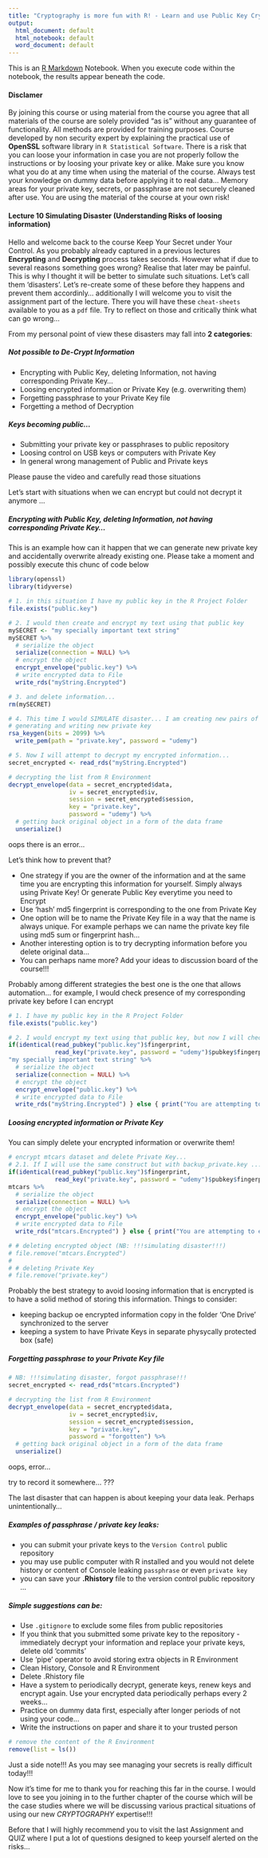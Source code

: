 ```yaml
---
title: "Cryptography is more fun with R! - Learn and use Public Key Cryptography with R Statistical Software"
output:
  html_document: default
  html_notebook: default
  word_document: default
---
```


This is an [R Markdown](http://rmarkdown.rstudio.com) Notebook. When you execute code within the notebook, the results appear beneath the code. 

#### Disclamer

By joining this course or using material from the course you agree that all materials of the course are solely provided "as is" without any guarantee of functionality. All methods are provided for training purposes. Course developed by non security expert by explaining the practical use of **OpenSSL** software library in `R Statistical Software`. There is a risk that you can loose your information in case you are not properly follow the instructions or by loosing your private key or alike. Make sure you know what you do at any time when using the material of the course. Always test your knowledge on dummy data before applying it to real data... Memory areas for your private key, secrets, or passphrase are not securely cleaned after use. You are using the material of the course at your own risk!

#### Lecture 10 Simulating Disaster (Understanding Risks of loosing information)

Hello and welcome back to the course Keep Your Secret under Your Control. As you probably already captured in a previous lectures **Encrypting** and **Decrypting** process takes seconds. However what if due to several reasons something goes wrong? Realise that later may be painful. This is why I thought it will be better to simulate such situations. Let's call them 'disasters'. Let's re-create some of these before they happens and prevent them accordinly... additionally I will welcome you to visit the assignment part of the lecture. There you will have these `cheat-sheets` available to you as a `pdf` file. Try to reflect on those and critically think what can go wrong...

From my personal point of view these disasters may fall into **2 categories**: 

##### Not possible to De-Crypt Information

* Encrypting with Public Key, deleting Information, not having corresponding Private Key...
* Loosing encrypted information or Private Key (e.g. overwriting them)
* Forgetting passphrase to your Private Key file
* Forgetting a method of Decryption

##### Keys becoming public...

* Submitting your private key or passphrases to public repository
* Loosing control on USB keys or computers with Private Key
* In general wrong management of Public and Private keys

Please pause the video and carefully read those situations

Let's start with situations when we can encrypt but could not decrypt it anymore ...

##### Encrypting with Public Key, deleting Information, not having corresponding Private Key...

This is an example how can it happen that we can generate new private key and accidentally overwrite already existing one. Please take a moment and possibly execute this chunc of code below

```r
library(openssl)
library(tidyverse)

# 1. in this situation I have my public key in the R Project Folder
file.exists("public.key")

# 2. I would then create and encrypt my text using that public key
mySECRET <- "my specially important text string"
mySECRET %>% 
  # serialize the object
  serialize(connection = NULL) %>% 
  # encrypt the object
  encrypt_envelope("public.key") %>% 
  # write encrypted data to File
  write_rds("myString.Encrypted")

# 3. and delete information...
rm(mySECRET)

# 4. This time I would SIMULATE disaster... I am creating new pairs of keys...
# generating and writing new private key
rsa_keygen(bits = 2099) %>% 
  write_pem(path = "private.key", password = "udemy")

# 5. Now I will attempt to decrypt my encrypted information...
secret_encrypted <- read_rds("myString.Encrypted")

# decrypting the list from R Environment
decrypt_envelope(data = secret_encrypted$data,
                 iv = secret_encrypted$iv,
                 session = secret_encrypted$session,
                 key = "private.key",
                 password = "udemy") %>% 
  # getting back original object in a form of the data frame
  unserialize() 
```

oops there is an error...

Let's think how to prevent that?

* One strategy if you are the owner of the information and at the same time you are encrypting this information for yourself. Simply always using Private Key! Or generate Public Key everytime you need to Encrypt
* Use 'hash' md5 fingerprint is corresponding to the one from Private Key
* One option will be to name the Private Key file in a way that the name is always unique. For example perhaps we can name the private key file using md5 sum or fingerprint hash...
* Another interesting option is to try decrypting information before you delete original data...
* You can perhaps name more? Add your ideas to discussion board of the course!!!

Probably among different strategies the best one is the one that allows automation... for example, I would check presence of my corresponding private key before I can encrypt

```r
# 1. I have my public key in the R Project Folder
file.exists("public.key")

# 2. I would encrypt my text using that public key, but now I will check if I have corresponding Private Key!!!
if(identical(read_pubkey("public.key")$fingerprint,
             read_key("private.key", password = "udemy")$pubkey$fingerprint)) {
"my specially important text string" %>% 
  # serialize the object
  serialize(connection = NULL) %>% 
  # encrypt the object
  encrypt_envelope("public.key") %>% 
  # write encrypted data to File
  write_rds("myString.Encrypted") } else { print("You are attempting to encrypt without having proper copy of Private Key")}

```

##### Loosing encrypted information or Private Key

You can simply delete your encrypted information or overwrite them!

```r
# encrypt mtcars dataset and delete Private Key...
# 2.1. If I will use the same construct but with backup_private.key ...
if(identical(read_pubkey("public.key")$fingerprint,
             read_key("private.key", password = "udemy")$pubkey$fingerprint)) {
mtcars %>% 
  # serialize the object
  serialize(connection = NULL) %>% 
  # encrypt the object
  encrypt_envelope("public.key") %>% 
  # write encrypted data to File
  write_rds("mtcars.Encrypted") } else { print("You are attempting to encrypt without having proper copy of Private Key")}

# # deleting encrypted object (NB: !!!simulating disaster!!!)
# file.remove("mtcars.Encrypted")
# 
# # deleting Private Key
# file.remove("private.key")
```


Probably the best strategy to avoid loosing information that is encrypted is to have a solid method of storing this information. Things to consider:

* keeping backup oe encrypted information copy in the folder 'One Drive' synchronized to the server
* keeping a system to have Private Keys in separate physycally protected box (safe)


##### Forgetting passphrase to your Private Key file

```r
# NB: !!!simulating disaster, forgot passphrase!!! 
secret_encrypted <- read_rds("mtcars.Encrypted")

# decrypting the list from R Environment
decrypt_envelope(data = secret_encrypted$data,
                 iv = secret_encrypted$iv,
                 session = secret_encrypted$session,
                 key = "private.key",
                 password = "forgotten") %>% 
  # getting back original object in a form of the data frame
  unserialize() 
```

oops, error...

try to record it somewhere... ???


The last disaster that can happen is about keeping your data leak. Perhaps unintentionally...

##### Examples of passphrase / private key leaks:

* you can submit your private keys to the `Version Control` public repository
* you may use public computer with R installed and you would not delete history or content of Console leaking `passphrase` or even `private key`
* you can save your **.Rhistory** file to the version control public repository ...

##### Simple suggestions can be:

* Use `.gitignore` to exclude some files from public repositories
* If you think that you submitted some private key to the repository - immediately decrypt your information and replace your private keys, delete old 'commits'
* Use 'pipe' operator to avoid storing extra objects in R Environment
* Clean History, Console and R Environment
* Delete .Rhistory file
* Have a system to periodically decrypt, generate keys, renew keys and encrypt again. Use your encrypted data periodically perhaps every 2 weeks...
* Practice on dummy data first, especially after longer periods of not using your code...
* Write the instructions on paper and share it to your trusted person

```r
# remove the content of the R Environment
remove(list = ls())
```

 Just a side note!!! As you may see managing your secrets is really difficult today!!!

Now it's time for me to thank you for reaching this far in the course. I would love to see you joining in to the further chapter of the course which will be the case studies where we will be discussing various practical situations of using our new *CRYPTOGRAPHY* expertise!!!

Before that I will highly recommend you to visit the last Assignment and QUIZ where I put a lot of questions designed to keep yourself alerted on the risks...